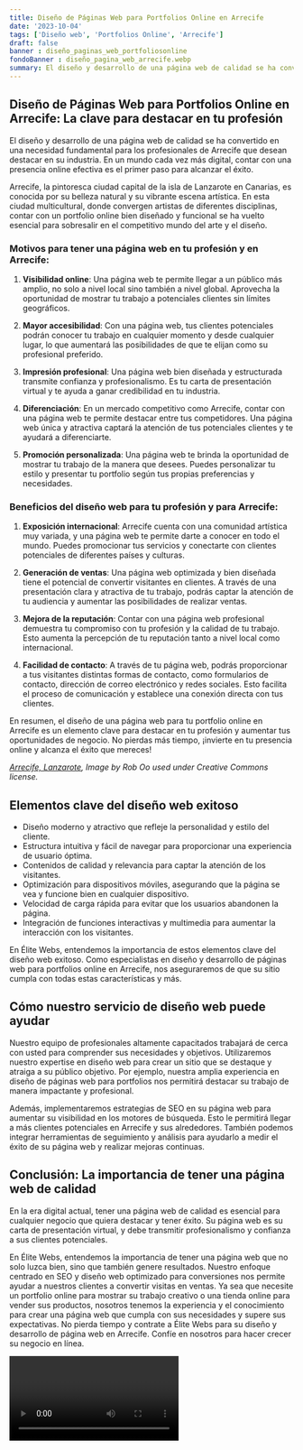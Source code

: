 ```yaml
---
title: Diseño de Páginas Web para Portfolios Online en Arrecife
date: '2023-10-04'
tags: ['Diseño web', 'Portfolios Online', 'Arrecife']
draft: false
banner : diseño_paginas_web_portfoliosonline
fondoBanner : diseño_pagina_web_arrecife.webp
summary: El diseño y desarrollo de una página web de calidad se ha convertido en una necesidad fundamental para los profesionales de Arrecife que desean destacar en su industria. En un mundo cada vez más digital, contar con una presencia online efectiva es el primer paso para alcanzar el éxito.
---
```


## Diseño de Páginas Web para Portfolios Online en Arrecife: La clave para destacar en tu profesión

El diseño y desarrollo de una página web de calidad se ha convertido en una necesidad fundamental para los profesionales de Arrecife que desean destacar en su industria. En un mundo cada vez más digital, contar con una presencia online efectiva es el primer paso para alcanzar el éxito.

Arrecife, la pintoresca ciudad capital de la isla de Lanzarote en Canarias, es conocida por su belleza natural y su vibrante escena artística. En esta ciudad multicultural, donde convergen artistas de diferentes disciplinas, contar con un portfolio online bien diseñado y funcional se ha vuelto esencial para sobresalir en el competitivo mundo del arte y el diseño.

### Motivos para tener una página web en tu profesión y en Arrecife:

1. **Visibilidad online**: Una página web te permite llegar a un público más amplio, no solo a nivel local sino también a nivel global. Aprovecha la oportunidad de mostrar tu trabajo a potenciales clientes sin límites geográficos.

2. **Mayor accesibilidad**: Con una página web, tus clientes potenciales podrán conocer tu trabajo en cualquier momento y desde cualquier lugar, lo que aumentará las posibilidades de que te elijan como su profesional preferido.

3. **Impresión profesional**: Una página web bien diseñada y estructurada transmite confianza y profesionalismo. Es tu carta de presentación virtual y te ayuda a ganar credibilidad en tu industria.

4. **Diferenciación**: En un mercado competitivo como Arrecife, contar con una página web te permite destacar entre tus competidores. Una página web única y atractiva captará la atención de tus potenciales clientes y te ayudará a diferenciarte.

5. **Promoción personalizada**: Una página web te brinda la oportunidad de mostrar tu trabajo de la manera que desees. Puedes personalizar tu estilo y presentar tu portfolio según tus propias preferencias y necesidades.

### Beneficios del diseño web para tu profesión y para Arrecife:

1. **Exposición internacional**: Arrecife cuenta con una comunidad artística muy variada, y una página web te permite darte a conocer en todo el mundo. Puedes promocionar tus servicios y conectarte con clientes potenciales de diferentes países y culturas.

2. **Generación de ventas**: Una página web optimizada y bien diseñada tiene el potencial de convertir visitantes en clientes. A través de una presentación clara y atractiva de tu trabajo, podrás captar la atención de tu audiencia y aumentar las posibilidades de realizar ventas.

3. **Mejora de la reputación**: Contar con una página web profesional demuestra tu compromiso con tu profesión y la calidad de tu trabajo. Esto aumenta la percepción de tu reputación tanto a nivel local como internacional.

4. **Facilidad de contacto**: A través de tu página web, podrás proporcionar a tus visitantes distintas formas de contacto, como formularios de contacto, dirección de correo electrónico y redes sociales. Esto facilita el proceso de comunicación y establece una conexión directa con tus clientes.

En resumen, el diseño de una página web para tu portfolio online en Arrecife es un elemento clave para destacar en tu profesión y aumentar tus oportunidades de negocio. No pierdas más tiempo, ¡invierte en tu presencia online y alcanza el éxito que mereces!

*[Arrecife, Lanzarote](https://www.arrecife.es/), Image by Rob Oo used under Creative Commons license.*

<GifSeo />

<Cta />

## Elementos clave del diseño web exitoso

- Diseño moderno y atractivo que refleje la personalidad y estilo del cliente.
- Estructura intuitiva y fácil de navegar para proporcionar una experiencia de usuario óptima.
- Contenidos de calidad y relevancia para captar la atención de los visitantes.
- Optimización para dispositivos móviles, asegurando que la página se vea y funcione bien en cualquier dispositivo.
- Velocidad de carga rápida para evitar que los usuarios abandonen la página.
- Integración de funciones interactivas y multimedia para aumentar la interacción con los visitantes.

En Élite Webs, entendemos la importancia de estos elementos clave del diseño web exitoso. Como especialistas en diseño y desarrollo de páginas web para portfolios online en Arrecife, nos aseguraremos de que su sitio cumpla con todas estas características y más.

## Cómo nuestro servicio de diseño web puede ayudar

Nuestro equipo de profesionales altamente capacitados trabajará de cerca con usted para comprender sus necesidades y objetivos. Utilizaremos nuestro expertise en diseño web para crear un sitio que se destaque y atraiga a su público objetivo. Por ejemplo, nuestra amplia experiencia en diseño de páginas web para portfolios nos permitirá destacar su trabajo de manera impactante y profesional.

Además, implementaremos estrategias de SEO en su página web para aumentar su visibilidad en los motores de búsqueda. Esto le permitirá llegar a más clientes potenciales en Arrecife y sus alrededores. También podemos integrar herramientas de seguimiento y análisis para ayudarlo a medir el éxito de su página web y realizar mejoras continuas.

## Conclusión: La importancia de tener una página web de calidad

En la era digital actual, tener una página web de calidad es esencial para cualquier negocio que quiera destacar y tener éxito. Su página web es su carta de presentación virtual, y debe transmitir profesionalismo y confianza a sus clientes potenciales.

En Élite Webs, entendemos la importancia de tener una página web que no solo luzca bien, sino que también genere resultados. Nuestro enfoque centrado en SEO y diseño web optimizado para conversiones nos permite ayudar a nuestros clientes a convertir visitas en ventas. Ya sea que necesite un portfolio online para mostrar su trabajo creativo o una tienda online para vender sus productos, nosotros tenemos la experiencia y el conocimiento para crear una página web que cumpla con sus necesidades y supere sus expectativas. No pierda tiempo y contrate a Élite Webs para su diseño y desarrollo de página web en Arrecife. Confíe en nosotros para hacer crecer su negocio en línea.

<Video />

<CtaBot job='Portfolios Online' city='Arrecife'/>

<Gmaps query='Arrecife+españa+maps' />